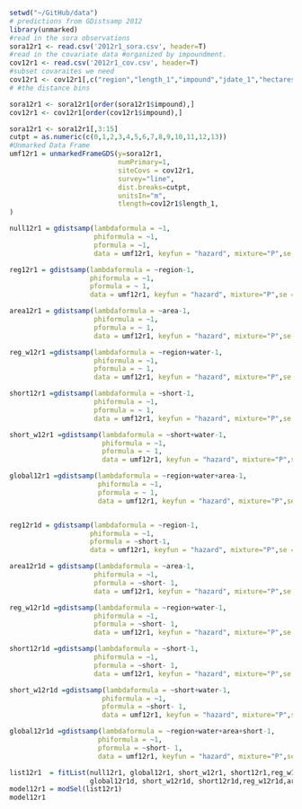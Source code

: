```r
setwd("~/GitHub/data")
# predictions from GDistsamp 2012
library(unmarked)
#read in the sora observations
sora12r1 <- read.csv('2012r1_sora.csv', header=T)
#read in the covariate data #organized by impoundment.
cov12r1 <- read.csv('2012r1_cov.csv', header=T)
#subset covaraites we need
cov12r1 <- cov12r1[,c("region","length_1","impound","jdate_1","hectares","area", "int","short","water")]
# #the distance bins

sora12r1 <- sora12r1[order(sora12r1$impound),]
cov12r1 <- cov12r1[order(cov12r1$impound),]

sora12r1 <- sora12r1[,3:15]
cutpt = as.numeric(c(0,1,2,3,4,5,6,7,8,9,10,11,12,13)) 
#Unmarked Data Frame
umf12r1 = unmarkedFrameGDS(y=sora12r1, 
                           numPrimary=1,
                           siteCovs = cov12r1,
                           survey="line", 
                           dist.breaks=cutpt,  
                           unitsIn="m", 
                           tlength=cov12r1$length_1,
)
```
```r
null12r1 = gdistsamp(lambdaformula = ~1, 
                     phiformula = ~1, 
                     pformula = ~1,
                     data = umf12r1, keyfun = "hazard", mixture="P",se = T, output="abund")

reg12r1 = gdistsamp(lambdaformula = ~region-1, 
                    phiformula = ~1, 
                    pformula = ~ 1,
                    data = umf12r1, keyfun = "hazard", mixture="P",se = T, output="abund")
```
```r
area12r1 = gdistsamp(lambdaformula = ~area-1, 
                     phiformula = ~1, 
                     pformula = ~ 1,
                     data = umf12r1, keyfun = "hazard", mixture="P",se = T, output="abund")

reg_w12r1 =gdistsamp(lambdaformula = ~region+water-1, 
                     phiformula = ~1, 
                     pformula = ~ 1,
                     data = umf12r1, keyfun = "hazard", mixture="P",se = T, output="abund")
```
```r
short12r1 =gdistsamp(lambdaformula = ~short-1, 
                     phiformula = ~1, 
                     pformula = ~ 1,
                     data = umf12r1, keyfun = "hazard", mixture="P",se = T, output="abund")

short_w12r1 =gdistsamp(lambdaformula = ~short+water-1, 
                       phiformula = ~1, 
                       pformula = ~ 1,
                       data = umf12r1, keyfun = "hazard", mixture="P",se = T, output="abund")
```
```r
global12r1 =gdistsamp(lambdaformula = ~region+water+area-1, 
                      phiformula = ~1, 
                      pformula = ~ 1,
                      data = umf12r1, keyfun = "hazard", mixture="P",se = T, output="abund")


reg12r1d = gdistsamp(lambdaformula = ~region-1, 
                    phiformula = ~1, 
                    pformula = ~short-1,
                    data = umf12r1, keyfun = "hazard", mixture="P",se = T, output="abund")
```
```r
area12r1d = gdistsamp(lambdaformula = ~area-1, 
                     phiformula = ~1, 
                     pformula = ~short- 1,
                     data = umf12r1, keyfun = "hazard", mixture="P",se = T, output="abund")

reg_w12r1d =gdistsamp(lambdaformula = ~region+water-1, 
                     phiformula = ~1, 
                     pformula = ~short- 1,
                     data = umf12r1, keyfun = "hazard", mixture="P",se = T, output="abund")
```
```r
short12r1d =gdistsamp(lambdaformula = ~short-1, 
                     phiformula = ~1, 
                     pformula = ~short- 1,
                     data = umf12r1, keyfun = "hazard", mixture="P",se = T, output="abund")

short_w12r1d =gdistsamp(lambdaformula = ~short+water-1, 
                       phiformula = ~1, 
                       pformula = ~short- 1,
                       data = umf12r1, keyfun = "hazard", mixture="P",se = T, output="abund")
```
```r
global12r1d =gdistsamp(lambdaformula = ~region+water+area+short-1, 
                      phiformula = ~1, 
                      pformula = ~short- 1,
                      data = umf12r1, keyfun = "hazard", mixture="P",se = T, output="abund")

```
```r
list12r1  = fitList(null12r1, global12r1, short_w12r1, short12r1,reg_w12r1,area12r1,reg12r1,
                    global12r1d, short_w12r1d, short12r1d,reg_w12r1d,area12r1d,reg12r1d)
model12r1 = modSel(list12r1)
model12r1
```